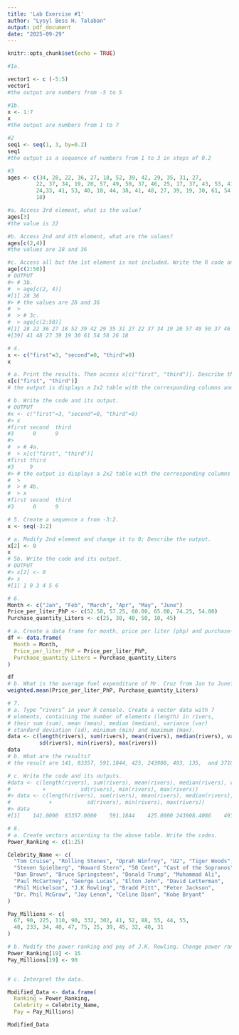 ```yaml
---
title: 'Lab Exercise #1'
author: "Lysyl Bess H. Talaban"
output: pdf_document
date: "2025-09-29"
---
```


```r
knitr::opts_chunk$set(echo = TRUE)
```

```r
#1a.

vector1 <- c (-5:5)
vector1 
#the output are numbers from -5 to 5

#1b.
x <- 1:7
x
#the output are numbers from 1 to 7
```
```r
#2
seq1 <- seq(1, 3, by=0.2)
seq1
#the output is a sequence of numbers from 1 to 3 in steps of 0.2
```
```r
#3
ages <- c(34, 28, 22, 36, 27, 18, 52, 39, 42, 29, 35, 31, 27,
         22, 37, 34, 19, 20, 57, 49, 50, 37, 46, 25, 17, 37, 43, 53, 41, 51, 35,
         24,33, 41, 53, 40, 18, 44, 38, 41, 48, 27, 39, 19, 30, 61, 54, 58, 26,
         18) 

#a. Access 3rd element, what is the value?
ages[3]
#the value is 22

#b. Access 2nd and 4th element, what are the values?
ages[c(2,4)]
#the values are 28 and 36

#c. Access all but the 1st element is not included. Write the R code and its output.
age[c(2:50)]
# OUTPUT
#> # 3b.
#  > age[c(2, 4)]
#[1] 28 36
#> # the values are 28 and 36
#  > 
#  > # 3c.
#  > age[c(2:50)]
#[1] 28 22 36 27 18 52 39 42 29 35 31 27 22 37 34 19 20 57 49 50 37 46 25 17 37 43 53 41 51 35 24 33 41 53 40 18 44 38
#[39] 41 48 27 39 19 30 61 54 58 26 18
```
```r
# 4.
x <- c("first"=3, "second"=0, "third"=9)
x

# a. Print the results. Then access x[c("first", "third")]. Describe the output.
x[c("first", "third")]
# the output is displays a 2x2 table with the corresponding columns and rows

# b. Write the code and its output.
# OUTPUT
#x <- c("first"=3, "second"=0, "third"=9)
#> x
#first second  third 
#3      0      9 
#> 
#  > # 4a.
#  > x[c("first", "third")]
#first third 
#3     9 
#> # the output is displays a 2x2 table with the corresponding columns and rows
#  > 
#  > # 4b.
#  > x
#first second  third 
#3      0      9
```
```r
# 5. Create a sequence x from -3:2.
x <- seq(-3:2)

# a. Modify 2nd element and change it to 0; Describe the output.
x[2] <- 0
x
# 5b. Write the code and its output. 
# OUTPUT
#> x[2] <- 0
#> x
#[1] 1 0 3 4 5 6
```
```r
# 6.
Month <- c("Jan", "Feb", "March", "Apr", "May", "June")
Price_per_liter_PhP <- c(52.50, 57.25, 60.00, 65.00, 74.25, 54.00)
Purchase_quantity_Liters <- c(25, 30, 40, 50, 10, 45)

# a. Create a data frame for month, price per liter (php) and purchase-quantity (liter). Write the codes.
df <- data.frame(
  Month = Month,
  Price_per_liter_PhP = Price_per_liter_PhP,
  Purchase_quantity_Liters = Purchase_quantity_Liters
)

df
# b. What is the average fuel expenditure of Mr. Cruz from Jan to June? Note: Use weighted.mean(liter, purchase)
weighted.mean(Price_per_liter_PhP, Purchase_quantity_Liters)
```
```r
# 7.
# a. Type “rivers” in your R console. Create a vector data with 7
# elements, containing the number of elements (length) in rivers,
# their sum (sum), mean (mean), median (median), variance (var)
# standard deviation (sd), minimum (min) and maximum (max).
data <- c(length(rivers), sum(rivers), mean(rivers), median(rivers), var(rivers),
          sd(rivers), min(rivers), max(rivers))
data
# b. What are the results?
# the result are 141, 83357, 591.1844, 425, 243908, 493, 135,  and 3710 correspondingly

# c. Write the code and its outputs.
#data <- c(length(rivers), sum(rivers), mean(rivers), median(rivers), var(rivers),
#          +           sd(rivers), min(rivers), max(rivers))
#> data <- c(length(rivers), sum(rivers), mean(rivers), median(rivers), var(rivers),
#            +           sd(rivers), min(rivers), max(rivers))
#> data
#[1]    141.0000  83357.0000    591.1844    425.0000 243908.4086    493.8708    135.0000   3710.0000
```
```r
# 8.
# a. Create vectors according to the above table. Write the codes.
Power_Ranking <- c(1:25)

Celebrity_Name <- c(
  "Tom Cruise", "Rolling Stones", "Oprah Winfrey", "U2", "Tiger Woods", 
  "Steven Spielberg", "Howard Stern", "50 Cent", "Cast of the Sopranos", 
  "Dan Brown", "Bruce Springsteen", "Donald Trump", "Muhammad Ali", 
  "Paul McCartney", "George Lucas", "Elton John", "David Letterman", 
  "Phil Mickelson", "J.K Rowling", "Bradd Pitt", "Peter Jackson", 
  "Dr. Phil McGraw", "Jay Lenon", "Celine Dion", "Kobe Bryant"
)

Pay_Millions <- c(
  67, 90, 225, 110, 90, 332, 302, 41, 52, 88, 55, 44, 55, 
  40, 233, 34, 40, 47, 75, 25, 39, 45, 32, 40, 31
)

# b. Modify the power ranking and pay of J.K. Rowling. Change power ranking to 15 and pay to 90. Write the codes and its output.
Power_Ranking[19] <- 15
Pay_Millions[19] <- 90


# c. Interpret the data.

Modified_Data <- data.frame(
  Ranking = Power_Ranking, 
  Celebrity = Celebrity_Name, 
  Pay = Pay_Millions)

Modified_Data
```

